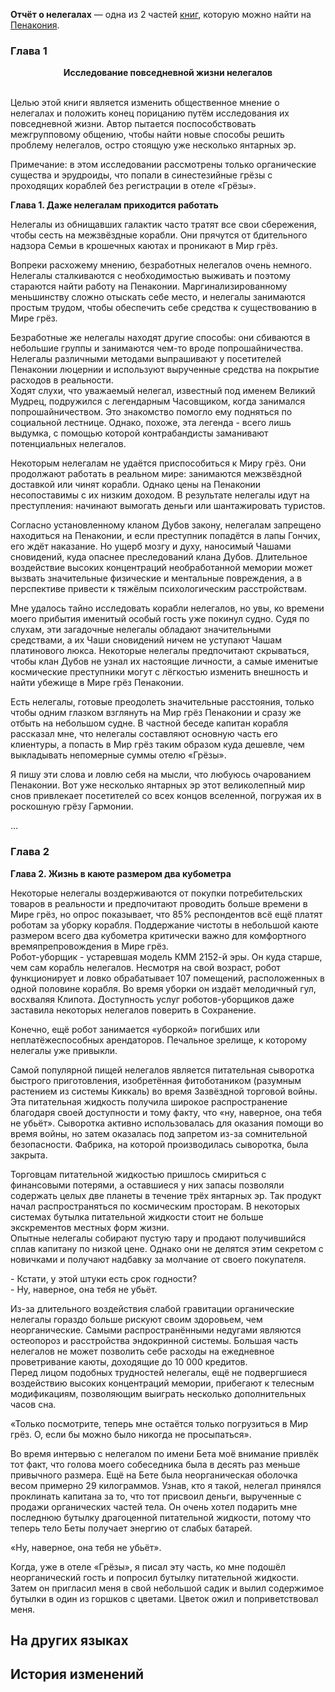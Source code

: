 {{Книга Инфобокс
|id           = 344
|Название     = Отчёт о нелегалах
|Изображение  = Item Penacony Readable 4.png
|Мир          = Пенакония
|Томов        = 2
|Автор        = <!--нужно добавить-->
|Описание     = Отчёт о расследовании, основанный на опросах. В нём содержатся данные о неизвестной стороне жизни нелегалов - маргинализированного меньшинства жителей Пенаконии.
|Том1         = {{tx}}
|Источник1    = {{tx|Отсутствует источник}}
|Том2         = {{tx}}
|Источник2    = {{tx|Отсутствует источник}}
|Персонажи    = 
|Фракции      = 
}}
'''Отчёт о нелегалах''' — одна из 2 частей [[Книги|книг]], которую можно найти на [[Пенакония]].
<!--
==Получение==
<gallery>
Книга НАЗВАНИЕ.png|НАЗВАНИЕ
Локация НАЗВАНИЕ.png|Расположение на карте. Ближайший пространственный якорь «[[НАЗВАНИЕ]]»
</gallery>
-->
===Глава 1===
<div align="center">'''Исследование повседневной жизни нелегалов'''</div><br />Целью этой книги является изменить общественное мнение о нелегалах и положить конец порицанию путём исследования их повседневной жизни. Автор пытается поспособствовать межгрупповому общению, чтобы найти новые способы решить проблему нелегалов, остро стоящую уже несколько янтарных эр.

Примечание: в этом исследовании рассмотрены только органические существа и эрудроиды, что попали в синестезийные грёзы с проходящих кораблей без регистрации в отеле «Грёзы».

'''Глава 1. Даже нелегалам приходится работать'''

Нелегалы из обнищавших галактик часто тратят все свои сбережения, чтобы сесть на межзвёздные корабли. Они прячутся от бдительного надзора Семьи в крошечных каютах и проникают в Мир грёз.

Вопреки расхожему мнению, безработных нелегалов очень немного. Нелегалы сталкиваются с необходимостью выживать и поэтому стараются найти работу на Пенаконии. Маргинализированному меньшинству сложно отыскать себе место, и нелегалы занимаются простым трудом, чтобы обеспечить себе средства к существованию в Мире грёз.

Безработные же нелегалы находят другие способы: они сбиваются в небольшие группы и занимаются чем-то вроде попрошайничества. Нелегалы различными методами выпрашивают у посетителей Пенаконии люцернии и используют вырученные средства на покрытие расходов в реальности.<br />
Ходят слухи, что уважаемый нелегал, известный под именем Великий Мудрец, подружился с легендарным Часовщиком, когда занимался попрошайничеством. Это знакомство помогло ему подняться по социальной лестнице. Однако, похоже, эта легенда - всего лишь выдумка, с помощью которой контрабандисты заманивают потенциальных нелегалов.

Некоторым нелегалам не удаётся приспособиться к Миру грёз. Они продолжают работать в реальном мире: занимаются межзвёздной доставкой или чинят корабли. Однако цены на Пенаконии несопоставимы с их низким доходом. В результате нелегалы идут на преступления: начинают вымогать деньги или шантажировать туристов.

Согласно установленному кланом Дубов закону, нелегалам запрещено находиться на Пенаконии, и если преступник попадётся в лапы Гончих, его ждёт наказание. Но ущерб мозгу и духу, наносимый Чашами сновидений, куда опаснее преследований клана Дубов. Длительное воздействие высоких концентраций необработанной мемории может вызвать значительные физические и ментальные повреждения, а в перспективе привести к тяжёлым психологическим расстройствам.

Мне удалось тайно исследовать корабли нелегалов, но увы, ко времени моего прибытия именитый особый гость уже покинул судно. Судя по слухам, эти загадочные нелегалы обладают значительными средствами, а их Чаши сновидений ничем не уступают Чашам платинового люкса. Некоторые нелегалы предпочитают скрываться, чтобы клан Дубов не узнал их настоящие личности, а самые именитые космические преступники могут с лёгкостью изменить внешность и найти убежище в Мире грёз Пенаконии.

Есть нелегалы, готовые преодолеть значительные расстояния, только чтобы одним глазком взглянуть на Мир грёз Пенаконии и сразу же отбыть на небольшом судне. В частной беседе капитан корабля рассказал мне, что нелегалы составляют основную часть его клиентуры, а попасть в Мир грёз таким образом куда дешевле, чем выкладывать непомерные суммы отелю «Грёзы».

Я пишу эти слова и ловлю себя на мысли, что любуюсь очарованием Пенаконии. Вот уже несколько янтарных эр этот великолепный мир снов привлекает посетителей со всех концов вселенной, погружая их в роскошную грёзу Гармонии.

...

===Глава 2===
'''Глава 2. Жизнь в каюте размером два кубометра'''

Некоторые нелегалы воздерживаются от покупки потребительских товаров в реальности и предпочитают проводить больше времени в Мире грёз, но опрос показывает, что 85% респондентов всё ещё платят роботам за уборку корабля. Поддержание чистоты в небольшой каюте размером всего два кубометра критически важно для комфортного времяпрепровождения в Мире грёз.<br />
Робот-уборщик - устаревшая модель КММ 2152-й эры. Он куда старше, чем сам корабль нелегалов. Несмотря на свой возраст, робот функционирует и ловко обрабатывает 107 помещений, расположенных в одной половине корабля. Во время уборки он издаёт мелодичный гул, восхваляя Клипота. Доступность услуг роботов-уборщиков даже заставила некоторых нелегалов поверить в Сохранение.

Конечно, ещё робот занимается «уборкой» погибших или неплатёжеспособных арендаторов. Печальное зрелище, к которому нелегалы уже привыкли.

Самой популярной пищей нелегалов является питательная сыворотка быстрого приготовления, изобретённая фитоботаником (разумным растением из системы Киккаль) во время Зазвёздной торговой войны. Эта питательная жидкость получила широкое распространение благодаря своей доступности и тому факту, что «ну, наверное, она тебя не убьёт». Сыворотка активно использовалась для оказания помощи во время войны, но затем оказалась под запретом из-за сомнительной безопасности. Фабрика, на которой производилась сыворотка, была закрыта.

Торговцам питательной жидкостью пришлось смириться с финансовыми потерями, а оставшиеся у них запасы позволяли содержать целых две планеты в течение трёх янтарных эр. Так продукт начал распространяться по космическим просторам. В некоторых системах бутылка питательной жидкости стоит не больше экскрементов местных форм жизни.<br />
Опытные нелегалы собирают пустую тару и продают получившийся сплав капитану по низкой цене. Однако они не делятся этим секретом с новичками и получают надбавку за молчание от своего покупателя.

- Кстати, у этой штуки есть срок годности?<br />
- Ну, наверное, она тебя не убьёт.

Из-за длительного воздействия слабой гравитации органические нелегалы гораздо больше рискуют своим здоровьем, чем неорганические. Самыми распространёнными недугами являются остеопороз и расстройства эндокринной системы. Большая часть нелегалов не может позволить себе расходы на ежедневное проветривание каюты, доходящие до 10 000 кредитов.<br />
Перед лицом подобных трудностей нелегалы, ещё не подвергшиеся воздействию высоких концентраций мемории, прибегают к телесным модификациям, позволяющим выиграть несколько дополнительных часов сна.

«Только посмотрите, теперь мне остаётся только погрузиться в Мир грёз. О, если бы можно было никогда не просыпаться».

Во время интервью с нелегалом по имени Бета моё внимание привлёк тот факт, что голова моего собеседника была в десять раз меньше привычного размера. Ещё на Бете была неорганическая оболочка весом примерно 29 килограммов. Узнав, кто я такой, нелегал принялся проклинать капитана за то, что тот присвоил деньги, вырученные с продажи органических частей тела. Он очень хотел подарить мне последнюю бутылку драгоценной питательной жидкости, потому что теперь тело Беты получает энергию от слабых батарей.

«Ну, наверное, она тебя не убьёт».

Когда, уже в отеле «Грёзы», я писал эту часть, ко мне подошёл неорганический гость и попросил бутылку питательной жидкости. Затем он пригласил меня в свой небольшой садик и вылил содержимое бутылки в один из горшков с цветами. Цветок ожил и поприветствовал меня.

==На других языках==
{{На других языках
|en   = Stowaway Investigative Report
|zhs  = 偷渡客调查报告
|zht  = 偷渡客調查報告
|ja   = 密航者調査レポート
|ko   = 밀입국자 조사 보고서
|es   = Informe de investigación sobre los polizones
|fr   = Rapport d'enquête sur les clandestins
|ru   = Отчёт о нелегалах
|th   = รายงานสืบสวนผู้ลักลอบข้ามแดน
|vi   = Báo Cáo Điều Tra Người Nhập Cư Trái Phép
|de   = Untersuchungsbericht über blinde Passagiere
|id   = Laporan Penyelidikan Penyelundup
|pt   = Relatório Investigativo sobre Clandestinos
}}

==История изменений==
{{История изменений|2.7}}